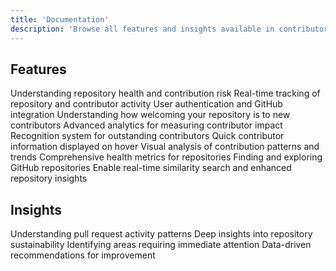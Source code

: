 ```yaml
---
title: 'Documentation'
description: 'Browse all features and insights available in contributor.info'
---
```


## Features

<CardGroup cols={2}>
  <Card
    title="Lottery Factor"
    icon="star"
    href="/features/lottery-factor"
  >
    Understanding repository health and contribution risk
  </Card>
  <Card
    title="Activity Feed"
    icon="activity"
    href="/features/activity-feed"
  >
    Real-time tracking of repository and contributor activity
  </Card>
  <Card
    title="Authentication"
    icon="lock"
    href="/features/authentication"
  >
    User authentication and GitHub integration
  </Card>
  <Card
    title="Contributor Confidence"
    icon="heart"
    href="/features/contributor-confidence"
  >
    Understanding how welcoming your repository is to new contributors
  </Card>
  <Card
    title="Contribution Analytics"
    icon="chart-bar"
    href="/features/contribution-analytics"
  >
    Advanced analytics for measuring contributor impact
  </Card>
  <Card
    title="Contributor of the Month"
    icon="trophy"
    href="/features/contributor-of-month"
  >
    Recognition system for outstanding contributors
  </Card>
  <Card
    title="Hover Cards"
    icon="id-card"
    href="/features/hover-cards"
  >
    Quick contributor information displayed on hover
  </Card>
  <Card
    title="Distribution Charts"
    icon="chart-pie"
    href="/features/distribution-charts"
  >
    Visual analysis of contribution patterns and trends
  </Card>
  <Card
    title="Repository Health"
    icon="heart-pulse"
    href="/features/repository-health"
  >
    Comprehensive health metrics for repositories
  </Card>
  <Card
    title="Repository Search"
    icon="search"
    href="/features/repository-search"
  >
    Finding and exploring GitHub repositories
  </Card>
  <Card
    title="GitHub App Installation"
    icon="github"
    href="/features/github-app-setup"
  >
    Enable real-time similarity search and enhanced repository insights
  </Card>
</CardGroup>

## Insights

<CardGroup cols={2}>
  <Card
    title="PR Activity Insights"
    icon="git-pull-request"
    href="/insights/pr-activity"
  >
    Understanding pull request activity patterns
  </Card>
  <Card
    title="Repository Health Insights"
    icon="chart-line"
    href="/insights/repository-health"
  >
    Deep insights into repository sustainability
  </Card>
  <Card
    title="Needs Attention"
    icon="triangle-exclamation"
    href="/insights/needs-attention"
  >
    Identifying areas requiring immediate attention
  </Card>
  <Card
    title="Recommendations"
    icon="lightbulb"
    href="/insights/recommendations"
  >
    Data-driven recommendations for improvement
  </Card>
</CardGroup>
